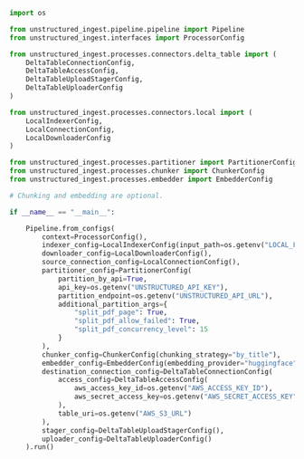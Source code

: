 ```python Python Ingest
import os

from unstructured_ingest.pipeline.pipeline import Pipeline
from unstructured_ingest.interfaces import ProcessorConfig

from unstructured_ingest.processes.connectors.delta_table import (
    DeltaTableConnectionConfig,
    DeltaTableAccessConfig,
    DeltaTableUploadStagerConfig,
    DeltaTableUploaderConfig
)

from unstructured_ingest.processes.connectors.local import (
    LocalIndexerConfig,
    LocalConnectionConfig,
    LocalDownloaderConfig
)

from unstructured_ingest.processes.partitioner import PartitionerConfig
from unstructured_ingest.processes.chunker import ChunkerConfig
from unstructured_ingest.processes.embedder import EmbedderConfig

# Chunking and embedding are optional.

if __name__ == "__main__":

    Pipeline.from_configs(
        context=ProcessorConfig(),
        indexer_config=LocalIndexerConfig(input_path=os.getenv("LOCAL_FILE_INPUT_DIR")),
        downloader_config=LocalDownloaderConfig(),
        source_connection_config=LocalConnectionConfig(),
        partitioner_config=PartitionerConfig(
            partition_by_api=True,
            api_key=os.getenv("UNSTRUCTURED_API_KEY"),
            partition_endpoint=os.getenv("UNSTRUCTURED_API_URL"),
            additional_partition_args={
                "split_pdf_page": True,
                "split_pdf_allow_failed": True,
                "split_pdf_concurrency_level": 15
            }
        ),
        chunker_config=ChunkerConfig(chunking_strategy="by_title"),
        embedder_config=EmbedderConfig(embedding_provider="huggingface"),
        destination_connection_config=DeltaTableConnectionConfig(
            access_config=DeltaTableAccessConfig(
                aws_access_key_id=os.getenv("AWS_ACCESS_KEY_ID"),
                aws_secret_access_key=os.getenv("AWS_SECRET_ACCESS_KEY")
            ),
            table_uri=os.getenv("AWS_S3_URL")
        ),
        stager_config=DeltaTableUploadStagerConfig(),
        uploader_config=DeltaTableUploaderConfig()
    ).run()
```